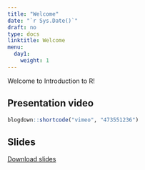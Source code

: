 ---
title: "Welcome"
date: "`r Sys.Date()`"
draft: no
type: docs
linktitle: Welcome
menu:
  day1:
    weight: 1
---

Welcome to Introduction to R! 

## Presentation video

```{r, echo=F}
blogdown::shortcode("vimeo", "473551236")
```

## Slides

[Download slides](../../../Course_Modularization/Intro to R/Slides/00_welcome_slides.pptx)


